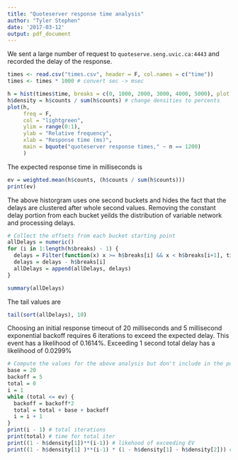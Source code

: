 ```yaml
---
title: "Quoteserver response time analysis"
author: "Tyler Stephen"
date: '2017-03-12'
output: pdf_document
---
```


We sent a large number of request to `quoteserve.seng.uvic.ca:4443` and recorded the delay of the response.

```r
times <- read.csv("times.csv", header = F, col.names = c("time"))
times <- times * 1000 # convert sec -> msec
```

```r
h = hist(times$time, breaks = c(0, 1000, 2000, 3000, 4000, 5000), plot = F)
h$density = h$counts / sum(h$counts) # change densities to percents
plot(h,
     freq = F,
     col = "lightgreen",
     ylim = range(0:1),
     ylab = "Relative frequency",
     xlab = "Response time (ms)",
     main = bquote("quoteserver response times," ~ n == 1200)
     )
```

The expected response time in milliseconds is
```r
ev = weighted.mean(h$counts, (h$counts / sum(h$counts)))
print(ev)
```

The above historgram uses one second buckets and hides the fact that the delays are clustered after whole second values. Removing the constant delay portion from each bucket yeilds the distribution of variable network and processing delays.

```r
# Collect the offsets from each bucket starting point
allDelays = numeric()
for (i in 1:length(h$breaks) - 1) {
  delays = Filter(function(x) x >= h$breaks[i] && x < h$breaks[i+1], times$time)
  delays = delays - h$breaks[i]
  allDelays = append(allDelays, delays)
}

summary(allDelays)
```

The tail values are
```r
tail(sort(allDelays), 10)
```

Choosing an initial response timeout of 20 milliseconds and 5 millisecond exponential backoff requires 6 iterations to exceed the expected delay. This event has a likelihood of 0.1614%. Exceeding 1 second total delay has a likelihood of 0.0299%
```r
# Compute the values for the above analysis but don't include in the pdf
base = 20
backoff = 5
total = 0
i = 1
while (total <= ev) {
  backoff = backoff*2
  total = total + base + backoff
  i = i + 1
}
print(i - 1) # total iterations
print(total) # time for total iter
print((1 - h$density[1])**(i-1)) # likehood of exceeding EV
print((1 - h$density[1] )**(i-1) * (1 - h$density[1] - h$density[2])) # likehood of exceeding 1sec
```
